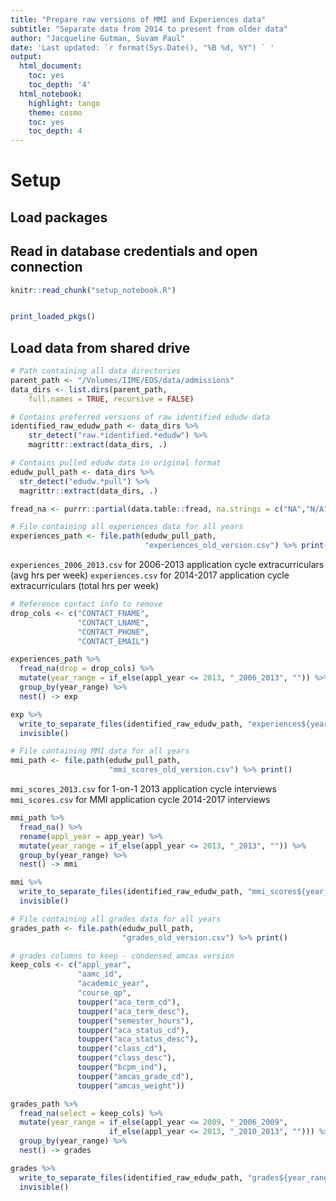 ```yaml
---
title: "Prepare raw versions of MMI and Experiences data"
subtitle: "Separate data from 2014 to present from older data"
author: "Jacqueline Gutman, Suvam Paul"
date: 'Last updated: `r format(Sys.Date(), "%B %d, %Y") ` '
output:
  html_document:
    toc: yes
    toc_depth: '4'
  html_notebook:
    highlight: tango
    theme: cosmo
    toc: yes
    toc_depth: 4
---
```


# Setup
## Load packages
## Read in database credentials and open connection

```r
knitr::read_chunk("setup_notebook.R")
```

```r
```

```r
print_loaded_pkgs()
```

## Load data from shared drive

```r
# Path containing all data directories
parent_path <- "/Volumes/IIME/EDS/data/admissions"
data_dirs <- list.dirs(parent_path, 
    full.names = TRUE, recursive = FALSE)

# Contains preferred versions of raw identified edudw data
identified_raw_edudw_path <- data_dirs %>% 
    str_detect("raw.*identified.*edudw") %>% 
    magrittr::extract(data_dirs, .)

# Contains pulled edudw data in original format
edudw_pull_path <- data_dirs %>%
  str_detect("edudw.*pull") %>% 
  magrittr::extract(data_dirs, .)
```

```r
fread_na <- purrr::partial(data.table::fread, na.strings = c("NA","N/A","null", ""))
```


```r
# File containing all experiences data for all years
experiences_path <- file.path(edudw_pull_path, 
                              "experiences_old_version.csv") %>% print()
```

`experiences_2006_2013.csv` for 2006-2013 application cycle extracurriculars (avg hrs per week)
`experiences.csv` for 2014-2017 application cycle extracurriculars (total hrs per week)

```r
# Reference contact info to remove
drop_cols <- c("CONTACT_FNAME", 
               "CONTACT_LNAME",
               "CONTACT_PHONE", 
               "CONTACT_EMAIL")

experiences_path %>%
  fread_na(drop = drop_cols) %>%
  mutate(year_range = if_else(appl_year <= 2013, "_2006_2013", "")) %>% 
  group_by(year_range) %>% 
  nest() -> exp
```

```r
exp %>%
  write_to_separate_files(identified_raw_edudw_path, "experiences${year_range}.csv") %>% 
  invisible()
```

```r
# File containing MMI data for all years
mmi_path <- file.path(edudw_pull_path, 
                      "mmi_scores_old_version.csv") %>% print()
```

`mmi_scores_2013.csv` for 1-on-1 2013 application cycle interviews
`mmi_scores.csv` for MMI application cycle 2014-2017 interviews

```r
mmi_path %>%
  fread_na() %>%
  rename(appl_year = app_year) %>%
  mutate(year_range = if_else(appl_year <= 2013, "_2013", "")) %>% 
  group_by(year_range) %>% 
  nest() -> mmi
```

```r
mmi %>%
  write_to_separate_files(identified_raw_edudw_path, "mmi_scores${year_range}") %>%
  invisible()
```

```r
# File containing all grades data for all years
grades_path <- file.path(edudw_pull_path, 
                         "grades_old_version.csv") %>% print()
```

```r
# grades columns to keep - condensed amcas version
keep_cols <- c("appl_year",
               "aamc_id",
               "academic_year",
               "course_qp",
               toupper("aca_term_cd"),
               toupper("aca_term_desc"),
               toupper("semester_hours"),
               toupper("aca_status_cd"),
               toupper("aca_status_desc"),
               toupper("class_cd"),
               toupper("class_desc"),
               toupper("bcpm_ind"),
               toupper("amcas_grade_cd"),
               toupper("amcas_weight"))
```

```r
grades_path %>%
  fread_na(select = keep_cols) %>%
  mutate(year_range = if_else(appl_year <= 2009, "_2006_2009", 
                      if_else(appl_year <= 2013, "_2010_2013", ""))) %>% 
  group_by(year_range) %>% 
  nest() -> grades
```


```r
grades %>%
  write_to_separate_files(identified_raw_edudw_path, "grades${year_range}.csv") %>%
  invisible()
```
